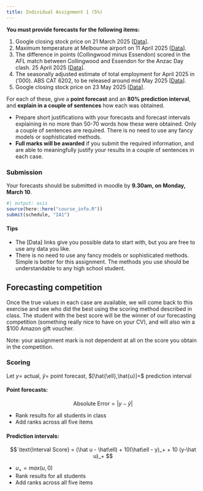 ```yaml
---
title: Individual Assignment 1 (5%)
---
```


**You must provide forecasts for the following items:**

  1. Google closing stock price on 21 March 2025 [[Data](https://finance.yahoo.com/quote/GOOG/)].
  2. Maximum temperature at Melbourne airport on 11 April 2025 [[Data](http://www.bom.gov.au/climate/dwo/IDCJDW3049.latest.shtml)].
  3. The difference in points (Collingwood minus Essendon) scored in the AFL match between Collingwood and Essendon for the Anzac Day clash. 25 April 2025 [[Data](https://en.wikipedia.org/wiki/Anzac_Day_match)].
  4. The seasonally adjusted estimate of total employment for April 2025 in ('000). ABS CAT 6202, to be released around mid May 2025 [[Data](https://www.abs.gov.au/statistics/labour/employment-and-unemployment/labour-force-australia/latest-release)].
  5. Google closing stock price on 23 May 2025 [[Data](https://finance.yahoo.com/quote/GOOG/)].

For each of these, give a **point forecast** and an **80% prediction interval**, and **explain in a couple of sentences** how each was obtained.

* Prepare short justifications with your forecasts and forecast intervals explaining in no more than 50-70 words how these were obtained. Only a couple of sentences are required. There is no need to use any fancy models or sophisticated methods. 
* **Full marks will be awarded** if you submit the required information, and are able to meaningfully justify your results in a couple of sentences in each case. 

### Submission

Your forecasts should be submitted in moodle by **9.30am, on Monday, March 10**.



```r
#| output: asis
source(here::here("course_info.R"))
submit(schedule, "IA1")
```





#### Tips

* The [Data] links give you possible data to start with, but you are free to use any data you like.
* There is no need to use any fancy models or sophisticated methods. Simple is better for this assignment. The methods you use should be understandable to any high school student.

## Forecasting competition

Once the true values in each case are available, we will come back to this exercise and see who did the best using the scoring method described in class. The student with the best score will be the winner of our forecasting competition (something really nice to have on your CV), and will also win a $100 Amazon gift voucher.

Note: your assignment mark is not dependent at all on the score you obtain in the competition.


### Scoring 
\small

Let $y=$ actual, $\hat{y}=$ point forecast, $[\hat{\ell},\hat{u}]=$ prediction interval

#### Point forecasts:

$$\text{Absolute Error} = |y-\hat{y}|$$

\vspace{-0.4cm}

 * Rank results for all students in class
 * Add ranks across all five items

#### Prediction intervals:

$$
\text{Interval Score} = (\hat u - \hat\ell) + 10(\hat\ell - y)_+ + 10 (y-\hat u)_+
$$

\vspace{-0.5cm}

* $u_+=max(u,0)$
* Rank results for all students
* Add ranks across all five items


<!-- ### Submitted forecasts -->

<!-- * [Q1](Q1.png); [Q1-zoom](Q1zoom.png). -->
<!-- * [Q2](Q2.png); [Q2-zoom](Q2zoom.png). -->
<!-- * [Q3](Q3.png); [Q3-zoom](Q3zoom.png). -->
<!-- * [Q4](Q4.png); [Q4-zoom](Q4zoom.png). -->

<!-- ### Leaderboard -->

<!-- <iframe src="https://docs.google.com/spreadsheets/d/1_3RcdspMIL7TIaD7566bEbUEe8LHcg4UNQS1-ex-NZg/edit?usp=sharing" width = "110%" height = 500></iframe> -->

